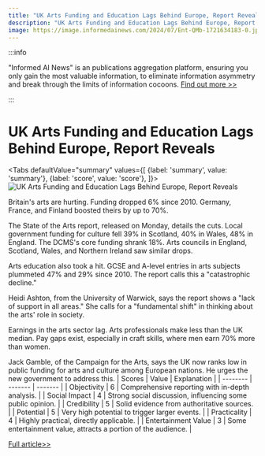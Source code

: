 ```yaml
---
title: "UK Arts Funding and Education Lags Behind Europe, Report Reveals"
description: "UK Arts Funding and Education Lags Behind Europe, Report Reveals"
image: https://image.informedainews.com/2024/07/Ent-QMb-1721634183-0.jpg
---
```



:::info

"Informed AI News" is an publications aggregation platform, ensuring you only gain the most valuable information, to eliminate information asymmetry and break through the limits of information cocoons.  [Find out more >>](/)

:::

# UK Arts Funding and Education Lags Behind Europe, Report Reveals


<Tabs
	defaultValue="summary"
	values={[
	{label: 'summary', value: 'summary'},
	{label: 'score', value: 'score'},
]}>
<TabItem value="summary">
<img
  src="https://image.informedainews.com/2024/07/Ent-QMb-1721634183-0.jpg"
  alt="UK Arts Funding and Education Lags Behind Europe, Report Reveals"
/>



Britain's arts are hurting. Funding dropped 6% since 2010. Germany, France, and Finland boosted theirs by up to 70%.

The State of the Arts report, released on Monday, details the cuts. Local government funding for culture fell 39% in Scotland, 40% in Wales, 48% in England. The DCMS's core funding shrank 18%. Arts councils in England, Scotland, Wales, and Northern Ireland saw similar drops.

Arts education also took a hit. GCSE and A-level entries in arts subjects plummeted 47% and 29% since 2010. The report calls this a "catastrophic decline."

Heidi Ashton, from the University of Warwick, says the report shows a "lack of support in all areas." She calls for a "fundamental shift" in thinking about the arts' role in society.

Earnings in the arts sector lag. Arts professionals make less than the UK median. Pay gaps exist, especially in craft skills, where men earn 70% more than women.

Jack Gamble, of the Campaign for the Arts, says the UK now ranks low in public funding for arts and culture among European nations. He urges the new government to address this.
</TabItem>
<TabItem value="score">
	| Scores     | Value   | Explanation |
	| -------- | ------- | ------- |
	| Objectivity  | 6    | Comprehensive reporting with in-depth analysis.    |
	| Social Impact | 4     | Strong social discussion, influencing some public opinion.    |
	| Credibility    | 5    | Solid evidence from authoritative sources.    |
	| Potential    | 5    | Very high potential to trigger larger events.    |
	| Practicality    | 4    | Highly practical, directly applicable.    |
	| Entertainment Value    | 3    | Some entertainment value, attracts a portion of the audience.    |
</TabItem>
</Tabs>

[Full article>>](https://www.theguardian.com/culture/article/2024/jul/21/britain-behind-europe-in-arts-funding-and-education-crisis-report-shows)
